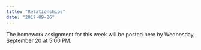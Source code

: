 ```yaml
---
title: "Relationships"
date: "2017-09-26"
---
```


The homework assignment for this week will be posted here by Wednesday, September 20 at 5:00 PM.
